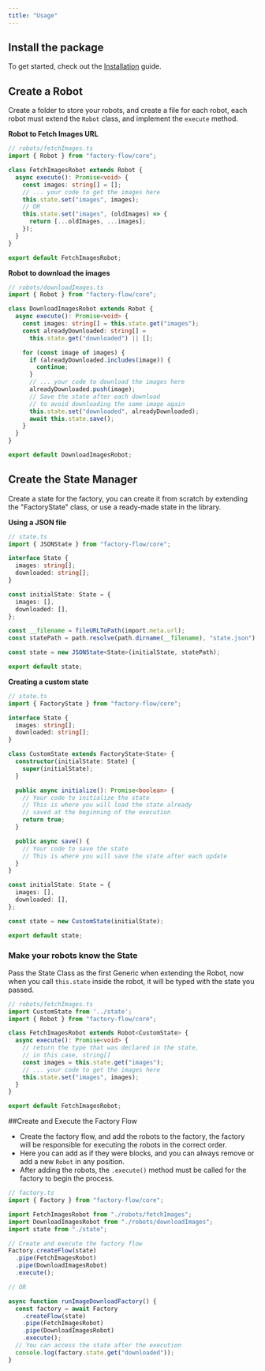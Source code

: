 ```yaml
---
title: "Usage"
---
```



## Install the package

To get started, check out the [Installation](/docs/js/getting-started/installation) guide.

## Create a Robot

Create a folder to store your robots, and create a file for each robot, each robot must extend the `Robot` class, and implement the `execute` method.

<b>Robot to Fetch Images URL </b>

```ts
// robots/fetchImages.ts
import { Robot } from "factory-flow/core";

class FetchImagesRobot extends Robot {
  async execute(): Promise<void> {
    const images: string[] = [];
    // ... your code to get the images here
    this.state.set("images", images);
    // OR
    this.state.set("images", (oldImages) => {
      return [...oldImages, ...images];
    });
  }
}

export default FetchImagesRobot;
```
<b>Robot to download the images</b>

```ts
// robots/downloadImages.ts
import { Robot } from "factory-flow/core";

class DownloadImagesRobot extends Robot {
  async execute(): Promise<void> {
    const images: string[] = this.state.get("images");
    const alreadyDownloaded: string[] = 
      this.state.get("downloaded") || [];

    for (const image of images) {
      if (alreadyDownloaded.includes(image)) {
        continue;
      }
      // ... your code to download the images here
      alreadyDownloaded.push(image);
      // Save the state after each download
      // to avoid downloading the same image again
      this.state.set("downloaded", alreadyDownloaded);
      await this.state.save();
    }
  }
}

export default DownloadImagesRobot;
```

## Create the State Manager

Create a state for the factory, you can create it from scratch by extending the "FactoryState" class, or use a ready-made state in the library.

<b>Using a JSON file</b>

```ts
// state.ts
import { JSONState } from "factory-flow/core";

interface State {
  images: string[];
  downloaded: string[];
}

const initialState: State = {
  images: [],
  downloaded: [],
};

const __filename = fileURLToPath(import.meta.url);
const statePath = path.resolve(path.dirname(__filename), "state.json");

const state = new JSONState<State>(initialState, statePath);

export default state;
```

<b>Creating a custom state</b>

```ts
// state.ts
import { FactoryState } from "factory-flow/core";

interface State {
  images: string[];
  downloaded: string[];
}

class CustomState extends FactoryState<State> {
  constructor(initialState: State) {
    super(initialState);
  }

  public async initialize(): Promise<boolean> {
    // Your code to initialize the state
    // This is where you will load the state already 
    // saved at the beginning of the execution
    return true;
  }

  public async save() {
    // Your code to save the state
    // This is where you will save the state after each update
  }
}

const initialState: State = {
  images: [],
  downloaded: [],
};

const state = new CustomState(initialState);

export default state;
```

### Make your robots know the State

Pass the State Class as the first Generic when extending the Robot, now when you call `this.state` inside the robot, it will be typed with the state you passed.

```ts
// robots/fetchImages.ts
import CustomState from '../state';
import { Robot } from "factory-flow/core";

class FetchImagesRobot extends Robot<CustomState> {
  async execute(): Promise<void> {
    // return the type that was declared in the state, 
    // in this case, string[]
    const images = this.state.get("images");
    // ... your code to get the images here
    this.state.set("images", images);
  }
}

export default FetchImagesRobot;
```

##Create and Execute the Factory Flow

- Create the factory flow, and add the robots to the factory, the factory will be responsible for executing the robots in the correct order.
- Here you can add as if they were blocks, and you can always remove or add a new `Robot` in any position.
- After adding the robots, the `.execute()` method must be called for the factory to begin the process.

```ts
// factory.ts
import { Factory } from "factory-flow/core";

import FetchImagesRobot from "./robots/fetchImages";
import DownloadImagesRobot from "./robots/downloadImages";
import state from "./state";

// Create and execute the factory flow
Factory.createFlow(state)
  .pipe(FetchImagesRobot)
  .pipe(DownloadImagesRobot)
  .execute();

// OR

async function runImageDownloadFactory() {
  const factory = await Factory
    .createFlow(state)
    .pipe(FetchImagesRobot)
    .pipe(DownloadImagesRobot)
    .execute();
  // You can access the state after the execution
  console.log(factory.state.get("downloaded"));
}

```